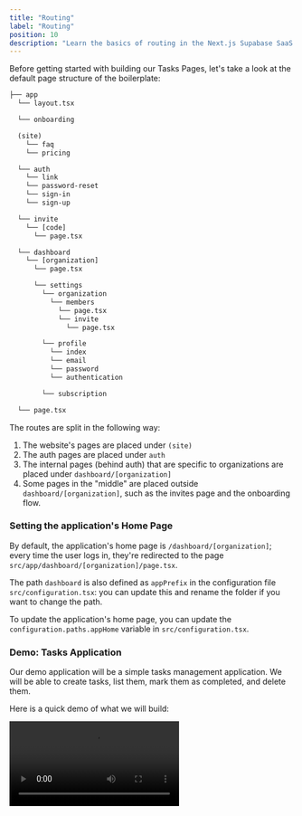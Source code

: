 ```yaml
---
title: "Routing"
label: "Routing"
position: 10
description: "Learn the basics of routing in the Next.js Supabase SaaS Boilerplate"
---
```


Before getting started with building our Tasks Pages, let's take a look at the default page structure of the boilerplate:

```txt
├── app
  └── layout.tsx

  └── onboarding

  (site)
    └── faq
    └── pricing

  └── auth
    └── link
    └── password-reset
    └── sign-in
    └── sign-up

  └── invite
    └── [code]
      └── page.tsx

  └── dashboard
    └── [organization]
      └── page.tsx

      └── settings
        └── organization
          └── members
            └── page.tsx
            └── invite
              └── page.tsx

        └── profile
          └── index
          └── email
          └── password
          └── authentication

        └── subscription

  └── page.tsx
```

The routes are split in the following way:

1. The website's pages are placed under `(site)`
2. The auth pages are placed under `auth`
3. The internal pages (behind auth) that are specific to organizations are placed under `dashboard/[organization]`
4. Some pages in the "middle" are placed outside `dashboard/[organization]`, such as the invites page and the onboarding flow.

### Setting the application's Home Page

By default, the application's home page is `/dashboard/[organization]`; every time the user logs in, they're redirected to the page `src/app/dashboard/[organization]/page.tsx`.

The path `dashboard` is also defined as `appPrefix` in the configuration file `src/configuration.tsx`: you can update this and rename the folder if you want to change the path.

To update the application's home page, you can update the `configuration.paths.appHome` variable in `src/configuration.tsx`.

### Demo: Tasks Application

Our demo application will be a simple tasks management application. We will be able to create tasks, list them, mark them as completed, and delete them.

Here is a quick demo of what we will build:

<Video src="/assets/images/posts/tasks-demo.mp4" />

### Routing

Ok, so we want to add three pages to our application:

1. **Tasks List**: A page to list all our tasks
2. **Task Detail**: A page specific to the selected task

To create these two pages, we will create a folder named `tasks` at `src/app/dashboard/[organization]/tasks`.

In the folder `src/app/dashboard/[organization]/tasks` we will create three `Page Components`:

1. The tasks list page at `tasks/page.tsx`
2. The task's own detail page at `tasks/[task]/page.tsx`.

```
├── app
  └── dashboard/[organization]
    └── tasks
      └── page.tsx

      └── [task]
        └── page.tsx
```

### Adding Functionalities to your application

To add new functionalities to your application (in our case, tasks management), usually, you'd need the following things:

1. **Data Model**: first, we want to define the data model of the feature you want to add
2. **Supabase Queries/Mutations**: once we're happy with the data model, we can create our Supabase DB queries/mutations
3. **Build Feature components**: then we can build the components of the feature (forms, lists, etc.)
4. **Add feature components into the pages**: finally, we add the components to the pages

### Adding page links to the Navigation Menu

#### Updating the Top header Navigation

To update the navigation menu, we need to update the `NAVIGATION_CONFIG` object in `src/navigation-config.tsx`. This object contains the links to the pages that are displayed in the top header menu.

1. The `label` is the text that will be displayed in the menu - it's a translation key that you can find in `locales/[lang]/common.json`
2. The `path` is the path to the page

```ts
const NAVIGATION_CONFIG = (organization: string) => ({
  items: [
    {
      label: 'common:dashboardTabLabel',
      path: getPath(organization, ''),
      Icon: ({ className }: { className: string }) => {
        return <Squares2X2Icon className={className} />;
      },
      end: true,
    },
    {
      label: 'common:tasksTabLabel',
      path: getPath(organization, 'tasks'),
      Icon: ({ className }: { className: string }) => {
        return <RectangleStackIcon className={className} />;
      },
    },
    {
      label: 'common:settingsTabLabel',
      path: getPath(organization, 'settings'),
      Icon: ({ className }: { className: string }) => {
        return <Cog8ToothIcon className={className} />;
      },
    },
  ],
});

function getPath(organizationId: string, path: string) {
  const appPrefix = configuration.paths.appPrefix;

  return [appPrefix, organizationId, path].filter(Boolean).join('/');
}
```

To add a new link to the header menu, follow the same convention:

1. Add a new item to the `items` array
2. Add the `label` and `path` properties
3. Make sure the `label` is a translation key that you can find in `locales/[lang]/common.json`
4. Add the `Icon` property if you want to display an icon next to the label
5. Make sure the `path` is correct

The result will be similar to the images below:

<Image src="/assets/images/posts/sidebar-layout-link.webp" width="1280" height="984" />

---

In the next sections we will go into more detail about how to use and configure Application Pages.